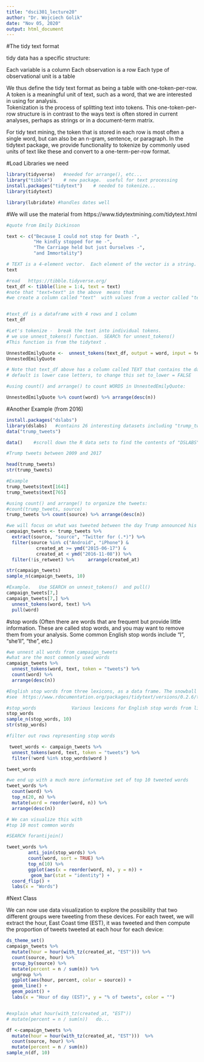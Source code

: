 ---
title: "dsci301_lecture20"
author: "Dr. Wojciech Golik"
date: "Nov 05, 2020"
output: html_document
---


#The tidy text format

tidy data has a specific structure:

Each variable is a column
Each observation is a row
Each type of observational unit is a table

We thus define the tidy text format as being a table with one-token-per-row. 
A token is a meaningful unit of text, such as a word, that we are interested in using for analysis.   
Tokenization is the process of splitting text into tokens. 
This one-token-per-row structure is in contrast to the ways text is often stored in current analyses, perhaps as strings or in a document-term matrix. 

For tidy text mining, the token that is stored in each row is most often a single word, but can also be an n-gram, sentence, or paragraph. 
In the tidytext package, we provide functionality to tokenize by commonly used units of text like these and convert to a one-term-per-row format.

#Load Libraries we need
```{r}
library(tidyverse)   #needed for arrange(), etc...
library("tibble")    # new package.  useful for text processing
install.packages("tidytext")    # needed to tokenize...
library(tidytext)
```

```{r}
library(lubridate) #handles dates well
```

#We will use the material from https://www.tidytextmining.com/tidytext.html

```{r}
#quote from Emily Dickinson

text <- c("Because I could not stop for Death -",
          "He kindly stopped for me -",
          "The Carriage held but just Ourselves -",
          "and Immortality")

# TEXT is a 4-element vector.  Each element of the vector is a string.
text
```

```{r}
#read   https://tibble.tidyverse.org/
text_df <- tibble(line = 1:4, text = text)
#note that "text=text" in the above  means that 
#we create a column called "text"  with values from a vector called "text"


#text_df is a dataframe with 4 rows and 1 column
text_df

```



```{r}

#Let's tokenize -  break the text into individual tokens.
# we use unnest_tokens() function.  SEARCh for unnest_tokens()
#This function is from the tidytext .   

UnnestedEmilyQuote <-  unnest_tokens(text_df, output = word, input = text)
UnnestedEmilyQuote

# Note that text_df above has a column called TEXT that contains the data of interest.
# default is lower case letters, to change this set to_lower = FALSE
```

```{r}
#using count() and arrange() to count WORDS in UnnestedEmilyQuote:

UnnestedEmilyQuote %>% count(word) %>% arrange(desc(n))
```








#Another Example (from 2016)
```{r}
install.packages("dslabs")
library(dslabs)   #contains 26 interesting datasets including "trump_tweets"
data("trump_tweets")
```

```{r}

data()    #scroll down the R data sets to find the contents of "DSLABS" package
```

```{r}
#Trump tweets between 2009 and 2017

head(trump_tweets)
str(trump_tweets)
```


```{r}
#Example
trump_tweets$text[1641]
trump_tweets$text[765]
```


```{r}
#using count() and arrange() to organize the tweets:
#count(trump_tweets, source)
trump_tweets %>% count(source) %>% arrange(desc(n))
```



```{r}
#we will focus on what was tweeted between the day Trump announced his campaign and election day
campaign_tweets <- trump_tweets %>% 
  extract(source, "source", "Twitter for (.*)") %>%
  filter(source %in% c("Android", "iPhone") & 
           created_at >= ymd("2015-06-17") & 
           created_at < ymd("2016-11-08")) %>%
  filter(!is_retweet) %>%     arrange(created_at)

str(campaign_tweets)
sample_n(campaign_tweets, 10)
```


```{r}
#Example.   Use SEARCH on unnest_tokens()  and pull()
campaign_tweets[7,]
campaign_tweets[7,] %>% 
  unnest_tokens(word, text) %>%
  pull(word) 
```

#stop words (Often there are words that are frequent but provide little information. These are called stop words, and you may want to remove them from your analysis. Some common English stop words include "I", "she'll", "the", etc.)
```{r}
#we unnest all words from campaign_tweets
#what are the most commonly used words
campaign_tweets %>% 
  unnest_tokens(word, text, token = "tweets") %>% 
  count(word) %>%
  arrange(desc(n))
```

```{r}

#English stop words from three lexicons, as a data frame. The snowball and SMART sets are pulled from the tm package. Note that words with non-ASCII characters have been removed.
#see  https://www.rdocumentation.org/packages/tidytext/versions/0.2.6/topics/stop_words

#stop_words             Various lexicons for English stop words from library(tidytext)
stop_words
sample_n(stop_words, 10)
str(stop_words)
```

```{r}
#filter out rows representing stop words

 tweet_words <- campaign_tweets %>% 
  unnest_tokens(word, text, token = "tweets") %>%
  filter(!word %in% stop_words$word ) 

tweet_words
```


```{r}
#we end up with a much more informative set of top 10 tweeted words
tweet_words %>% 
  count(word) %>%
  top_n(20, n) %>%
  mutate(word = reorder(word, n)) %>%
  arrange(desc(n))
```


```{r}
# We can visualize this with
#top 10 most common words

#SEARCH forantijoin()    

tweet_words %>%
        anti_join(stop_words) %>%
        count(word, sort = TRUE) %>%
        top_n(10) %>%
        ggplot(aes(x = reorder(word, n), y = n)) +
         geom_bar(stat = "identity") +
  coord_flip() +
  labs(x = "Words")

```





#Next Class

We can now use data visualization to explore the possibility that two different groups were tweeting from these devices. For each tweet, we will extract the hour, East Coast time (EST), it was tweeted and then compute the proportion of tweets tweeted at each hour for each device:




```{r}
ds_theme_set()
campaign_tweets %>%
  mutate(hour = hour(with_tz(created_at, "EST"))) %>%
  count(source, hour) %>%
  group_by(source) %>%
  mutate(percent = n / sum(n)) %>%
  ungroup %>%
  ggplot(aes(hour, percent, color = source)) +
  geom_line() +
  geom_point() +
  labs(x = "Hour of day (EST)", y = "% of tweets", color = "")


#explain what hour(with_tz(created_at, "EST")) 
# mutate(percent = n / sum(n))   do...

df <-campaign_tweets %>%
  mutate(hour = hour(with_tz(created_at, "EST")))  %>%
  count(source, hour) %>%
  mutate(percent = n / sum(n))
sample_n(df, 10)
```














